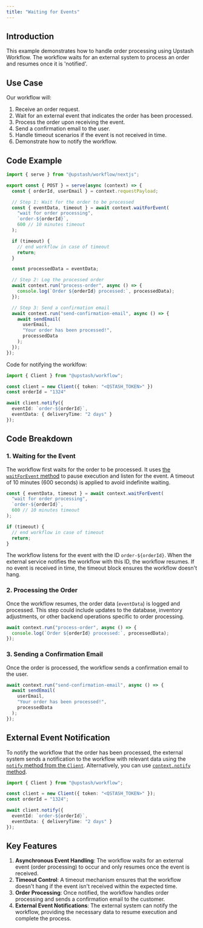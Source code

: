 ```yaml
---
title: "Waiting for Events"
---
```


## Introduction

This example demonstrates how to handle order processing using Upstash Workflow. The workflow waits for an external system to process an order and resumes once it is 'notified'.

## Use Case

Our workflow will:

1. Receive an order request.
2. Wait for an external event that indicates the order has been processed.
3. Process the order upon receiving the event.
4. Send a confirmation email to the user.
5. Handle timeout scenarios if the event is not received in time.
6. Demonstrate how to notify the workflow.

## Code Example

```typescript
import { serve } from "@upstash/workflow/nextjs";

export const { POST } = serve(async (context) => {
  const { orderId, userEmail } = context.requestPayload;

  // Step 1: Wait for the order to be processed
  const { eventData, timeout } = await context.waitForEvent(
    "wait for order processing",
    `order-${orderId}`,
    600 // 10 minutes timeout
  );

  if (timeout) {
    // end workflow in case of timeout
    return;
  }

  const processedData = eventData;

  // Step 2: Log the processed order
  await context.run("process-order", async () => {
    console.log(`Order ${orderId} processed:`, processedData);
  });

  // Step 3: Send a confirmation email
  await context.run("send-confirmation-email", async () => {
    await sendEmail(
      userEmail,
      "Your order has been processed!",
      processedData
    );
  });
});
```

Code for notifying the worklfow:

```typescript
import { Client } from "@upstash/workflow";

const client = new Client({ token: "<QSTASH_TOKEN>" })
const orderId = "1324"

await client.notify({
  eventId: `order-${orderId}`,
  eventData: { deliveryTime: "2 days" }
});
```

## Code Breakdown

### 1. Waiting for the Event

The workflow first waits for the order to be processed. It uses [the `waitForEvent` method](/workflow/basics/context#context-waitforevent) to pause execution and listen for the event. A timeout of 10 minutes (600 seconds) is applied to avoid indefinite waiting.

```typescript
const { eventData, timeout } = await context.waitForEvent(
  "wait for order processing",
  `order-${orderId}`,
  600 // 10 minutes timeout
);

if (timeout) {
  // end workflow in case of timeout
  return;
}
```

The workflow listens for the event with the ID `order-${orderId}`. When the external service notifies the workflow with this ID, the workflow resumes. If no event is received in time, the timeout block ensures the workflow doesn't hang.

### 2. Processing the Order

Once the workflow resumes, the order data (`eventData`) is logged and processed. This step could include updates to the database, inventory adjustments, or other backend operations specific to order processing.

```typescript
await context.run("process-order", async () => {
  console.log(`Order ${orderId} processed:`, processedData);
});
```

### 3. Sending a Confirmation Email

Once the order is processed, the workflow sends a confirmation email to the user.

```typescript
await context.run("send-confirmation-email", async () => {
  await sendEmail(
    userEmail,
    "Your order has been processed!",
    processedData
  );
});
```

## External Event Notification

To notify the workflow that the order has been processed, the external system sends a notification to the workflow with relevant data using the [`notify` method from the `Client`](/workflow/basics/client#notify-waiting-workflow). Alternatively, you can use [`context.notify` method](/workflow/basics/context#context-notify).

```typescript
import { Client } from "@upstash/workflow";

const client = new Client({ token: "<QSTASH_TOKEN>" });
const orderId = "1324";

await client.notify({
  eventId: `order-${orderId}`,
  eventData: { deliveryTime: "2 days" }
});
```

## Key Features

1. **Asynchronous Event Handling**: The workflow waits for an external event (order processing) to occur and only resumes once the event is received.
2. **Timeout Control**: A timeout mechanism ensures that the workflow doesn't hang if the event isn't received within the expected time.
3. **Order Processing**: Once notified, the workflow handles order processing and sends a confirmation email to the customer.
4. **External Event Notifications**: The external system can notify the workflow, providing the necessary data to resume execution and complete the process.
